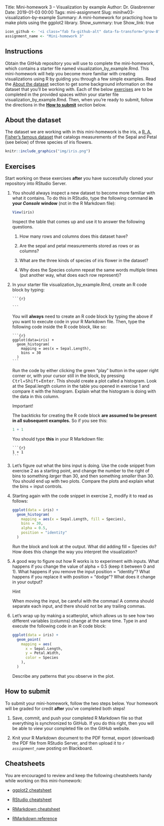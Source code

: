 Title: Mini-homework 3 – Visualization by example
Author: Dr. Glasbrenner
Date: 2019-01-03 00:00
Tags: mini-assignment
Slug: minihw03-visualization-by-example
Summary: A mini-homework for practicing how to make plots using the ggplot2 library.
Show_summary: true
Show_link: true

```r
icon_github <- '<i class="fab fa-github-alt" data-fa-transform="grow-8"></i>&nbsp;'
assignment_name <- "Mini-homework 3"
```

## Instructions

Obtain the GitHub repository you will use to complete the mini-homework, which contains a starter file named [visualization\_by\_example.Rmd]{.monospace}.
This mini-homework will help you become more familiar with creating visualizations using R by guiding you through a few simple examples.
Read the [About the dataset](#about-the-dataset) section to get some background information on the dataset that you'll be working with.
Each of the below [exercises](#exercises) are to be completed in the provided spaces within your starter file [visualization\_by\_example.Rmd]{.monospace}.
Then, when you're ready to submit, follow the directions in the **[How to submit](#how-to-submit)** section below.

## About the dataset

The dataset we are working with in this mini-homework is the [iris]{.monospace}, a [R. A. Fisher's famous dataset](https://archive.ics.uci.edu/ml/datasets/Iris) that catalogs measurements of the Sepal and Petal (see below) of three species of iris flowers.

```r
knitr::include_graphics("img/iris.png")
```

## Exercises

Start working on these exercises **after** you have successfully cloned your repository into RStudio Server.

@view-table.
    You should always inspect a new dataset to become more familiar with what it contains.
    To do this in RStudio, type the following command **in your *Console* window** (not in the R Markdown file):
    
    ```r
    View(iris)
    ```
    
    Inspect the table that comes up and use it to answer the following questions.
    
    1.  How many rows and columns does this dataset have?
    
    2.  Are the sepal and petal measurements stored as rows or as columns?
    
    3.  What are the three kinds of species of iris flower in the dataset?
    
    4.  Why does the [Species]{.monospace} column repeat the same words multiple times (put another way, what does each row represent)?

@sepal-length-hist.
    In your starter file [visualization_by_example.Rmd]{.monospace}, create an R code block by typing:

    <pre class="r"><code>&#96;&#96;&#96;{r}
    
    &#96;&#96;&#96;</code></pre>
    
    You will **always** need to create an R code block by typing the above if you want to execute code in your R Markdown file.
    Then, type the following code inside the R code block, like so:

    <pre class="r"><code>&#96;&#96;&#96;{r}
    ggplot(data=iris) +
      geom_histogram(
        mapping = aes(x = Sepal.Length),
        bins = 30
      )
    &#96;&#96;&#96;</code></pre>

    Run the code by either clicking the green "play" button in the upper right corner or, with your cursor still in the block, by pressing <kbd>Ctrl</kbd>+<kbd>Shift</kbd>+<kbd>Enter</kbd>.
    This should create a plot called a histogram.
    Look at the [Sepal.length]{.monospace} column in the table you opened in exercise @view-table and compare it with the histogram.
    Explain what the histogram is doing with the data in this column.
    
    ::: {.callout .secondary}
    [Important!]{.h4}
    
    The backticks for creating the R code block **are assumed to be present in all subsequent examples.**
    So if you see this:
    
    ```r
    1 + 1
    ```
    
    You should type **this** in your R Markdown file:
    
    <pre class="r"><code>&#96;&#96;&#96;{r}
    1 + 1
    &#96;&#96;&#96;</code></pre>
    :::

@.  Let's figure out what the [bins]{.monospace} input is doing.
    Use the code snippet from exercise @sepal-length-hist as a starting point, and change the number to the right of bins to something *larger* than 30, and then something *smaller* than 30.
    You should end up with two plots.
    Compare the plots and explain what the [bins =]{.monospace} input controls.

@.  Starting again with the code snippet in exercise @sepal-length-hist, modify it to read as follows:

    ```r
    ggplot(data = iris) +
      geom_histogram(
        mapping = aes(x = Sepal.Length, fill = Species),
        bins = 30,
        alpha = 0.5,
        position = "identity"
      )
    ```

    Run the block and look at the output.
    What did adding [fill = Species]{.monospace} do?
    How does this change the way you interpret the visualization?

@.  A good way to figure out how R works is to experiment with inputs.
    What happens if you change the value of [alpha = 0.5]{.monospace} (keep it between 0 and 1).
    What happens if you remove the input [position = "identity"]{.monospace}?
    What happens if you replace it with [position = "dodge"]{.monospace}?
    What does it change in your output?

    ::: {.callout .secondary}
    [Hint]{.h4}
    
    When moving the input, be careful with the commas!
    A comma should separate each input, and there should not be any trailing commas.
    :::

@.  Let's wrap up by making a scatterplot, which allows us to see how two different variables (columns) change at the same time.
    Type in and execute the following code in an R code block:

    ```r
    ggplot(data = iris) +
      geom_point(
        mapping = aes(
          x = Sepal.Length,
          y = Petal.Width,
          color = Species
        ),
      )
    ```

    Describe any patterns that you observe in the plot.

## How to submit

To submit your mini-homework, follow the two steps below.
Your homework will be graded for credit **after** you've completed both steps!

1.  Save, commit, and push your completed R Markdown file so that everything is synchronized to GitHub.
    If you do this right, then you will be able to view your completed file on the GitHub website.

2.  Knit your R Markdown document to the PDF format, export (download) the PDF file from RStudio Server, and then upload it to *`r assignment_name`* posting on Blackboard.

## Cheatsheets

You are encouraged to review and keep the following cheatsheets handy while working on this mini-homework:

*   [ggplot2 cheatsheet][ggplot2-cheatsheet]

*   [RStudio cheatsheet][rstudio-cheatsheet]

*   [RMarkdown cheatsheet][rmarkdown-cheatsheet]

*   [RMarkdown reference][rmarkdown-reference]

[ggplot2-cheatsheet]:   https://github.com/rstudio/cheatsheets/raw/master/data-visualization-2.1.pdf
[rstudio-cheatsheet]:   https://github.com/rstudio/cheatsheets/raw/master/rstudio-ide.pdf
[rmarkdown-reference]:  https://www.rstudio.com/wp-content/uploads/2015/03/rmarkdown-reference.pdf
[rmarkdown-cheatsheet]: https://github.com/rstudio/cheatsheets/raw/master/rmarkdown-2.0.pdf
